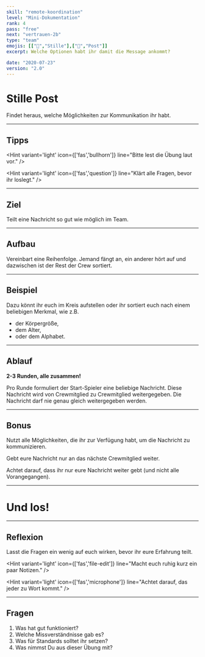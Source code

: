 ```yaml
---
skill: "remote-koordination"
level: "Mini-Dokumentation"
rank: 4
pass: "free"
next: "vertrauen-2b"
type: "team"
emojis: [["🙊","Stille"],["📯","Post"]]
excerpt: Welche Optionen habt ihr damit die Message ankommt?

date: "2020-07-23"
version: "2.0"
---
```


# <Emoji symbol="🙊" label="Stille"/><Emoji symbol="📯" label="Post"/>
# Stille Post

Findet heraus, welche Möglichkeiten zur Kommunikation ihr habt.

---

## Tipps

<Hint variant='light' icon={['fas','bullhorn']}
line="Bitte lest die Übung laut vor."
/>

<Hint variant='light' icon={['fas','question']}
line="Klärt alle Fragen, bevor ihr loslegt."
/>

---

## Ziel

Teilt eine Nachricht so gut wie möglich im Team.

---

## Aufbau

Vereinbart eine Reihenfolge.
Jemand fängt an, ein anderer hört auf und dazwischen ist der Rest der Crew sortiert.

---

## Beispiel

Dazu könnt ihr euch im Kreis aufstellen oder ihr sortiert euch nach einem beliebigen Merkmal, wie z.B.

* der Körpergröße,
* dem Alter,
* oder dem Alphabet.

---

## Ablauf

**2-3 Runden, alle zusammen!**

Pro Runde formuliert der Start-Spieler eine beliebige Nachricht.
Diese Nachricht wird von Crewmitglied zu Crewmitglied weitergegeben. 
Die Nachricht darf nie genau gleich weitergegeben werden.

---

## Bonus

Nutzt alle Möglichkeiten, die ihr zur Verfügung habt, um die Nachricht zu kommunizieren.

Gebt eure Nachricht nur an das nächste Crewmitglied weiter.

Achtet darauf, dass ihr nur eure Nachricht weiter gebt (und nicht alle Vorangegangen).

---

# <Emoji symbol="👉" label="GoGoGo"/>
# Und los!

---

## Reflexion

Lasst die Fragen ein wenig auf euch wirken, bevor ihr eure Erfahrung teilt.

<Hint variant='light' icon={['fas','file-edit']}
line="Macht euch ruhig kurz ein paar Notizen."
/>

<Hint variant='light' icon={['fas','microphone']}
line="Achtet darauf, das jeder zu Wort kommt."
/>

---

## Fragen

1. Was hat gut funktioniert?
2. Welche Missverständnisse gab es?
3. Was für Standards solltet ihr setzen?
4. Was nimmst Du aus dieser Übung mit?
